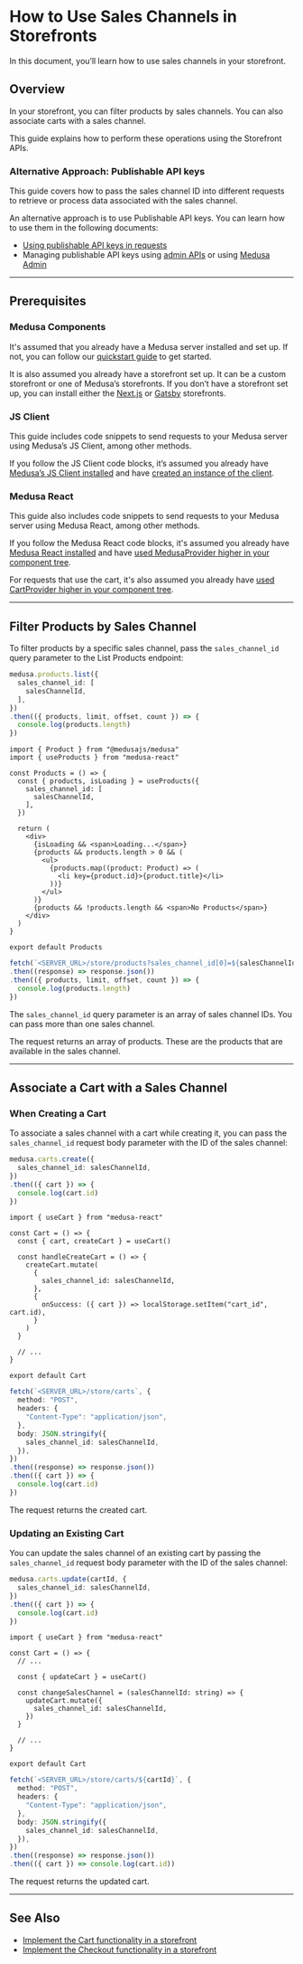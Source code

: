 
# How to Use Sales Channels in Storefronts

In this document, you’ll learn how to use sales channels in your storefront.

## Overview

In your storefront, you can filter products by sales channels. You can also associate carts with a sales channel.

This guide explains how to perform these operations using the Storefront APIs.

### Alternative Approach: Publishable API keys

This guide covers how to pass the sales channel ID into different requests to retrieve or process data associated with the sales channel.

An alternative approach is to use Publishable API keys. You can learn how to use them in the following documents:

- [Using publishable API keys in requests](../backend/publishable-api-keys/index.md)
- Managing publishable API keys using [admin APIs](../admin/manage-publishable-api-keys.mdx) or using [Medusa Admin](../../user-guide/settings/publishable-api-keys.mdx)

---

## Prerequisites

### Medusa Components

It's assumed that you already have a Medusa server installed and set up. If not, you can follow our [quickstart guide](../../quickstart/quick-start.mdx) to get started.

It is also assumed you already have a storefront set up. It can be a custom storefront or one of Medusa’s storefronts. If you don’t have a storefront set up, you can install either the [Next.js](../../starters/nextjs-medusa-starter.mdx) or [Gatsby](../../starters/gatsby-medusa-starter.mdx) storefronts.

### JS Client

This guide includes code snippets to send requests to your Medusa server using Medusa’s JS Client, among other methods.

If you follow the JS Client code blocks, it’s assumed you already have [Medusa’s JS Client installed](../../js-client/overview.md) and have [created an instance of the client](../../js-client/overview.md#configuration).

### Medusa React

This guide also includes code snippets to send requests to your Medusa server using Medusa React, among other methods.

If you follow the Medusa React code blocks, it's assumed you already have [Medusa React installed](../../medusa-react/overview.md) and have [used MedusaProvider higher in your component tree](../../medusa-react/overview.md#usage).

For requests that use the cart, it's also assumed you already have [used CartProvider higher in your component tree](../../medusa-react/overview.md#cartprovider).

---

## Filter Products by Sales Channel

To filter products by a specific sales channel, pass the `sales_channel_id` query parameter to the List Products endpoint:

<Tabs groupId="request-type" wrapperClassName="code-tabs">
<TabItem value="client" label="Medusa JS Client" default>

```ts
medusa.products.list({
  sales_channel_id: [
    salesChannelId,
  ],
})
.then(({ products, limit, offset, count }) => {
  console.log(products.length)
})
```

</TabItem>
<TabItem value="medusa-react" label="Medusa React">

```tsx
import { Product } from "@medusajs/medusa"
import { useProducts } from "medusa-react"

const Products = () => {
  const { products, isLoading } = useProducts({
    sales_channel_id: [
      salesChannelId,
    ],
  })

  return (
    <div>
      {isLoading && <span>Loading...</span>}
      {products && products.length > 0 && (
        <ul>
          {products.map((product: Product) => (
            <li key={product.id}>{product.title}</li>
          ))}
        </ul>
      )}
      {products && !products.length && <span>No Products</span>}
    </div>
  )
}

export default Products
```

</TabItem>
<TabItem value="fetch" label="Fetch API">

```ts
fetch(`<SERVER_URL>/store/products?sales_channel_id[0]=${salesChannelId}`)
.then((response) => response.json())
.then(({ products, limit, offset, count }) => {
  console.log(products.length)
})
```

</TabItem>
</Tabs>

The `sales_channel_id` query parameter is an array of sales channel IDs. You can pass more than one sales channel.

The request returns an array of products. These are the products that are available in the sales channel.

---

## Associate a Cart with a Sales Channel

### When Creating a Cart

To associate a sales channel with a cart while creating it, you can pass the `sales_channel_id` request body parameter with the ID of the sales channel:

<Tabs groupId="request-type" wrapperClassName="code-tabs">
<TabItem value="client" label="Medusa JS Client" default>


```ts
medusa.carts.create({
  sales_channel_id: salesChannelId,
})
.then(({ cart }) => {
  console.log(cart.id)
})
```

</TabItem>
<TabItem value="medusa-react" label="Medusa React">

```tsx
import { useCart } from "medusa-react"

const Cart = () => {
  const { cart, createCart } = useCart()

  const handleCreateCart = () => {
    createCart.mutate(
      {
        sales_channel_id: salesChannelId,
      },
      {
        onSuccess: ({ cart }) => localStorage.setItem("cart_id", cart.id),
      }
    )
  }
  
  // ...
}

export default Cart
```

</TabItem>
<TabItem value="fetch" label="Fetch API">

```ts
fetch(`<SERVER_URL>/store/carts`, {
  method: "POST",
  headers: {
    "Content-Type": "application/json",
  },
  body: JSON.stringify({
    sales_channel_id: salesChannelId,
  }),
})
.then((response) => response.json())
.then(({ cart }) => {
  console.log(cart.id)
})
```

</TabItem>
</Tabs>

The request returns the created cart.

### Updating an Existing Cart

You can update the sales channel of an existing cart by passing the `sales_channel_id` request body parameter with the ID of the sales channel:

<Tabs groupId="request-type" wrapperClassName="code-tabs">
<TabItem value="client" label="Medusa JS Client" default>

```ts
medusa.carts.update(cartId, {
  sales_channel_id: salesChannelId,
})
.then(({ cart }) => {
  console.log(cart.id)
})
```

</TabItem>
<TabItem value="medusa-react" label="Medusa React">

```tsx
import { useCart } from "medusa-react"

const Cart = () => {
  // ...

  const { updateCart } = useCart()

  const changeSalesChannel = (salesChannelId: string) => {
    updateCart.mutate({
      sales_channel_id: salesChannelId,
    })
  }

  // ...
}

export default Cart
```

</TabItem>
<TabItem value="fetch" label="Fetch API">

```ts
fetch(`<SERVER_URL>/store/carts/${cartId}`, {
  method: "POST",
  headers: {
    "Content-Type": "application/json",
  },
  body: JSON.stringify({
    sales_channel_id: salesChannelId,
  }),
})
.then((response) => response.json())
.then(({ cart }) => console.log(cart.id))
```

</TabItem>
</Tabs>

The request returns the updated cart.

---

## See Also

- [Implement the Cart functionality in a storefront](../../guides/carts-in-medusa.mdx)
- [Implement the Checkout functionality in a storefront](./how-to-implement-checkout-flow.mdx)
